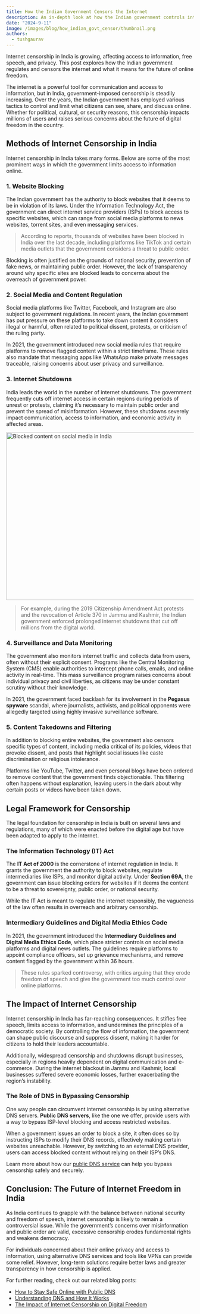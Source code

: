 ```yaml
---
title: How the Indian Government Censors the Internet
description: An in-depth look at how the Indian government controls internet access and its implications on free speech.
date: "2024-9-11"
image: /images/blog/how_indian_govt_censor/thumbnail.png
authors:
  - tushgaurav
---
```


<Callout>
  Internet censorship in India is growing, affecting access to information, free
  speech, and privacy. This post explores how the Indian government regulates
  and censors the internet and what it means for the future of online freedom.
</Callout>

The internet is a powerful tool for communication and access to information, but in India, government-imposed censorship is steadily increasing. Over the years, the Indian government has employed various tactics to control and limit what citizens can see, share, and discuss online. Whether for political, cultural, or security reasons, this censorship impacts millions of users and raises serious concerns about the future of digital freedom in the country.

## Methods of Internet Censorship in India

Internet censorship in India takes many forms. Below are some of the most prominent ways in which the government limits access to information online.

### 1. **Website Blocking**

The Indian government has the authority to block websites that it deems to be in violation of its laws. Under the Information Technology Act, the government can direct internet service providers (ISPs) to block access to specific websites, which can range from social media platforms to news websites, torrent sites, and even messaging services.

> According to reports, thousands of websites have been blocked in India over the last decade, including platforms like TikTok and certain media outlets that the government considers a threat to public order.

Blocking is often justified on the grounds of national security, prevention of fake news, or maintaining public order. However, the lack of transparency around why specific sites are blocked leads to concerns about the overreach of government power.

### 2. **Social Media and Content Regulation**

Social media platforms like Twitter, Facebook, and Instagram are also subject to government regulations. In recent years, the Indian government has put pressure on these platforms to take down content it considers illegal or harmful, often related to political dissent, protests, or criticism of the ruling party.

In 2021, the government introduced new social media rules that require platforms to remove flagged content within a strict timeframe. These rules also mandate that messaging apps like WhatsApp make private messages traceable, raising concerns about user privacy and surveillance.

### 3. **Internet Shutdowns**

India leads the world in the number of internet shutdowns. The government frequently cuts off internet access in certain regions during periods of unrest or protests, claiming it’s necessary to maintain public order and prevent the spread of misinformation. However, these shutdowns severely impact communication, access to information, and economic activity in affected areas.

<Image
  src="/images/blog/how_indian_govt_censor/shutdown_stats.png"
  width="800"
  height="450"
  className="mt-4"
  alt="Blocked content on social media in India"
/>

> For example, during the 2019 Citizenship Amendment Act protests and the revocation of Article 370 in Jammu and Kashmir, the Indian government enforced prolonged internet shutdowns that cut off millions from the digital world.

### 4. **Surveillance and Data Monitoring**

The government also monitors internet traffic and collects data from users, often without their explicit consent. Programs like the Central Monitoring System (CMS) enable authorities to intercept phone calls, emails, and online activity in real-time. This mass surveillance program raises concerns about individual privacy and civil liberties, as citizens may be under constant scrutiny without their knowledge.

In 2021, the government faced backlash for its involvement in the **Pegasus spyware** scandal, where journalists, activists, and political opponents were allegedly targeted using highly invasive surveillance software.

### 5. **Content Takedowns and Filtering**

In addition to blocking entire websites, the government also censors specific types of content, including media critical of its policies, videos that provoke dissent, and posts that highlight social issues like caste discrimination or religious intolerance.

Platforms like YouTube, Twitter, and even personal blogs have been ordered to remove content that the government finds objectionable. This filtering often happens without explanation, leaving users in the dark about why certain posts or videos have been taken down.

## Legal Framework for Censorship

The legal foundation for censorship in India is built on several laws and regulations, many of which were enacted before the digital age but have been adapted to apply to the internet.

### The Information Technology (IT) Act

The **IT Act of 2000** is the cornerstone of internet regulation in India. It grants the government the authority to block websites, regulate intermediaries like ISPs, and monitor digital activity. Under **Section 69A**, the government can issue blocking orders for websites if it deems the content to be a threat to sovereignty, public order, or national security.

While the IT Act is meant to regulate the internet responsibly, the vagueness of the law often results in overreach and arbitrary censorship.

### Intermediary Guidelines and Digital Media Ethics Code

In 2021, the government introduced the **Intermediary Guidelines and Digital Media Ethics Code**, which place stricter controls on social media platforms and digital news outlets. The guidelines require platforms to appoint compliance officers, set up grievance mechanisms, and remove content flagged by the government within 36 hours.

> These rules sparked controversy, with critics arguing that they erode freedom of speech and give the government too much control over online platforms.

## The Impact of Internet Censorship

Internet censorship in India has far-reaching consequences. It stifles free speech, limits access to information, and undermines the principles of a democratic society. By controlling the flow of information, the government can shape public discourse and suppress dissent, making it harder for citizens to hold their leaders accountable.

Additionally, widespread censorship and shutdowns disrupt businesses, especially in regions heavily dependent on digital communication and e-commerce. During the internet blackout in Jammu and Kashmir, local businesses suffered severe economic losses, further exacerbating the region’s instability.

### The Role of DNS in Bypassing Censorship

One way people can circumvent internet censorship is by using alternative DNS servers. **Public DNS servers**, like the one we offer, provide users with a way to bypass ISP-level blocking and access restricted websites.

When a government issues an order to block a site, it often does so by instructing ISPs to modify their DNS records, effectively making certain websites unreachable. However, by switching to an external DNS provider, users can access blocked content without relying on their ISP’s DNS.

Learn more about how our [public DNS service](/dns) can help you bypass censorship safely and securely.

## Conclusion: The Future of Internet Freedom in India

As India continues to grapple with the balance between national security and freedom of speech, internet censorship is likely to remain a controversial issue. While the government’s concerns over misinformation and public order are valid, excessive censorship erodes fundamental rights and weakens democracy.

For individuals concerned about their online privacy and access to information, using alternative DNS services and tools like VPNs can provide some relief. However, long-term solutions require better laws and greater transparency in how censorship is applied.

For further reading, check out our related blog posts:

- [How to Stay Safe Online with Public DNS](/blog/safe-online-public-dns)
- [Understanding DNS and How It Works](/blog/dns-basics)
- [The Impact of Internet Censorship on Digital Freedom](/blog/digital-freedom)
